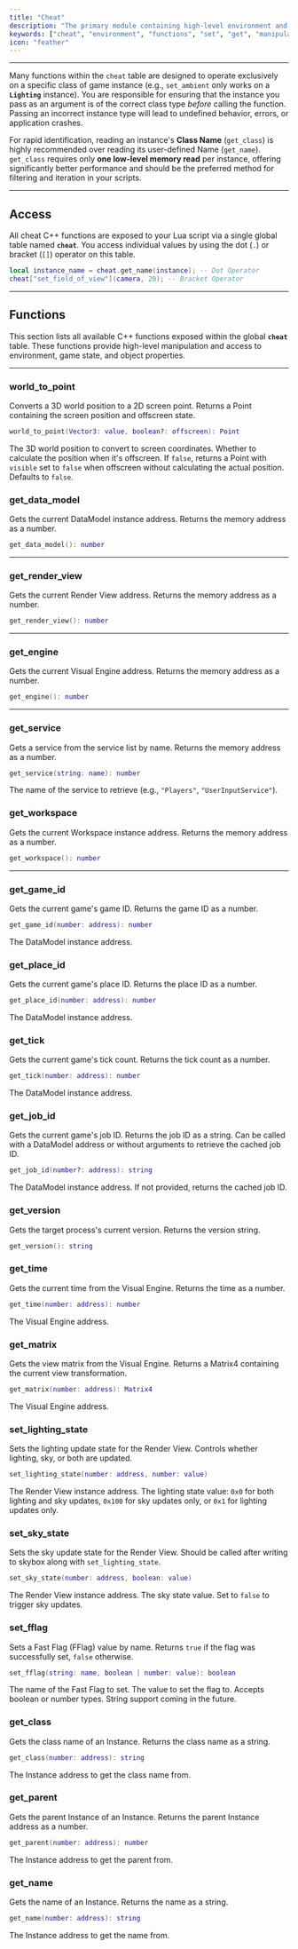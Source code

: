 ```yaml
---
title: "Cheat"
description: "The primary module containing high-level environment and game manipulation get / set functions."
keywords: ["cheat", "environment", "functions", "set", "get", "manipulation", "ambience", "atmosphere", "game", "module", "api"]
icon: "feather"
---
```


---

<Danger>Many functions within the `cheat` table are designed to operate exclusively on a specific class of game instance (e.g., `set_ambient` only works on a **`Lighting`** instance). You are responsible for ensuring that the instance you pass as an argument is of the correct class type *before* calling the function. Passing an incorrect instance type will lead to undefined behavior, errors, or application crashes.</Danger>

<Tip>For rapid identification, reading an instance's **Class Name** (`get_class`) is highly recommended over reading its user-defined Name (`get_name`). `get_class` requires only **one low-level memory read** per instance, offering significantly better performance and should be the preferred method for filtering and iteration in your scripts.</Tip>


---

## Access

All cheat C++ functions are exposed to your Lua script via a single global table named **`cheat`**. You access individual values by using the dot (`.`) or bracket (`[]`) operator on this table.

```lua Cheat Usage Example
local instance_name = cheat.get_name(instance); -- Dot Operator
cheat["set_field_of_view"](camera, 20); -- Bracket Operator
```

---

## Functions

This section lists all available C++ functions exposed within the global **`cheat`** table. These functions provide high-level manipulation and access to environment, game state, and object properties.

---

### world_to_point

Converts a 3D world position to a 2D screen point. Returns a Point containing the screen position and offscreen state.

```lua
world_to_point(Vector3: value, boolean?: offscreen): Point
```

<ParamField path="value" type="Vector3" required>The 3D world position to convert to screen coordinates.</ParamField>
<ParamField path="offscreen" type="boolean">Whether to calculate the position when it's offscreen. If `false`, returns a Point with `visible` set to `false` when offscreen without calculating the actual position. Defaults to `false`.</ParamField>

### get_data_model

Gets the current DataModel instance address. Returns the memory address as a number.

```lua
get_data_model(): number
```

---

### get_render_view

Gets the current Render View address. Returns the memory address as a number.

```lua
get_render_view(): number
```

---

### get_engine

Gets the current Visual Engine address. Returns the memory address as a number.

```lua
get_engine(): number
```

---

### get_service

Gets a service from the service list by name. Returns the memory address as a number.

```lua
get_service(string: name): number
```

<ParamField path="name" type="string" required>The name of the service to retrieve (e.g., `"Players"`, `"UserInputService"`).</ParamField>

### get_workspace

Gets the current Workspace instance address. Returns the memory address as a number.

```lua
get_workspace(): number
```

---

### get_game_id

Gets the current game's game ID. Returns the game ID as a number.

```lua
get_game_id(number: address): number
```

<ParamField path="address" type="number" required>The DataModel instance address.</ParamField>

### get_place_id

Gets the current game's place ID. Returns the place ID as a number.

```lua
get_place_id(number: address): number
```

<ParamField path="address" type="number" required>The DataModel instance address.</ParamField>

### get_tick

Gets the current game's tick count. Returns the tick count as a number.

```lua
get_tick(number: address): number
```

<ParamField path="address" type="number" required>The DataModel instance address.</ParamField>

### get_job_id

Gets the current game's job ID. Returns the job ID as a string. Can be called with a DataModel address or without arguments to retrieve the cached job ID.

```lua
get_job_id(number?: address): string
```

<ParamField path="address" type="number">The DataModel instance address. If not provided, returns the cached job ID.</ParamField>

### get_version

Gets the target process's current version. Returns the version string.

```lua
get_version(): string
```

### get_time

Gets the current time from the Visual Engine. Returns the time as a number.

```lua
get_time(number: address): number
```

<ParamField path="address" type="number" required>The Visual Engine address.</ParamField>

### get_matrix

Gets the view matrix from the Visual Engine. Returns a Matrix4 containing the current view transformation.

```lua
get_matrix(number: address): Matrix4
```

<ParamField path="address" type="number" required>The Visual Engine address.</ParamField>

### set_lighting_state

Sets the lighting update state for the Render View. Controls whether lighting, sky, or both are updated.

```lua
set_lighting_state(number: address, number: value)
```

<ParamField path="address" type="number" required>The Render View instance address.</ParamField>
<ParamField path="value" type="number" required>The lighting state value: `0x0` for both lighting and sky updates, `0x100` for sky updates only, or `0x1` for lighting updates only.</ParamField>

### set_sky_state

Sets the sky update state for the Render View. Should be called after writing to skybox along with `set_lighting_state`.

```lua
set_sky_state(number: address, boolean: value)
```

<ParamField path="address" type="number" required>The Render View instance address.</ParamField>
<ParamField path="value" type="boolean" required>The sky state value. Set to `false` to trigger sky updates.</ParamField>

### set_fflag

Sets a Fast Flag (FFlag) value by name. Returns `true` if the flag was successfully set, `false` otherwise.

```lua
set_fflag(string: name, boolean | number: value): boolean
```

<ParamField path="name" type="string" required>The name of the Fast Flag to set.</ParamField>
<ParamField path="value" type="boolean | number" required>The value to set the flag to. Accepts boolean or number types. String support coming in the future.</ParamField>

### get_class

Gets the class name of an Instance. Returns the class name as a string.

```lua
get_class(number: address): string
```

<ParamField path="address" type="number" required>The Instance address to get the class name from.</ParamField>

### get_parent

Gets the parent Instance of an Instance. Returns the parent Instance address as a number.

```lua
get_parent(number: address): number
```

<ParamField path="address" type="number" required>The Instance address to get the parent from.</ParamField>

### get_name

Gets the name of an Instance. Returns the name as a string.

```lua
get_name(number: address): string
```

<ParamField path="address" type="number" required>The Instance address to get the name from.</ParamField>
